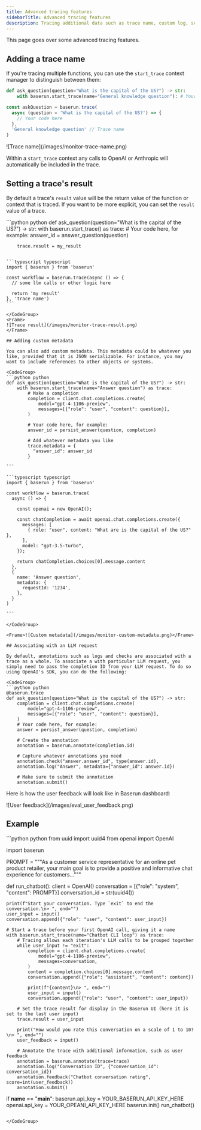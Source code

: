 ```yaml
---
title: Advanced tracing features
sidebarTitle: Advanced tracing features
description: Tracing additional data such as trace name, custom log, session ID, etc
---
```


This page goes over some advanced tracing features.

## Adding a trace name

If you're tracing multiple functions, you can use the `start_trace` context manager to distinguish between them:

<CodeGroup>

```python python
def ask_question(question="What is the capital of the US?") -> str:
    with baserun.start_trace(name="General knowledge question"): # Your code here
```

```typescript typescript
const askQuestion = baserun.trace(
  async (question = 'What is the capital of the US?') => {
    // Your code here
  },
  'General knowledge question' // Trace name
)
```

</CodeGroup>
<Frame>
![Trace name](/images/monitor-trace-name.png)
</Frame>

Within a `start_trace` context any calls to OpenAI or Anthropic will automatically be included in the trace.

## Setting a trace's result

By default a trace's `result` value will be the return value of the function or context that is traced. If you want to be more explicit, you can set the `result` value of a trace.

<CodeGroup>
```python python
def ask_question(question="What is the capital of the US?") -> str:
    with baserun.start_trace() as trace:
        # Your code here, for example:
        answer_id = answer_question(question)

        trace.result = my_result
````

```typescript typescript
import { baserun } from 'baserun'

const workflow = baserun.trace(async () => {
  // some llm calls or other logic here

  return 'my result'
}, 'trace name')
```

</CodeGroup>
<Frame>
![Trace result](/images/monitor-trace-result.png)
</Frame>

## Adding custom metadata

You can also add custom metadata. This metadata could be whatever you like, provided that it is JSON serializable. For instance, you may want to include references to other objects or systems.

<CodeGroup>
```python python
def ask_question(question="What is the capital of the US?") -> str:
    with baserun.start_trace(name="Answer question") as trace:
        # Make a completion
        completion = client.chat.completions.create(
            model="gpt-4-1106-preview",
            messages=[{"role": "user", "content": question}],
        )

        # Your code here, for example:
        answer_id = persist_answer(question, completion)

        # Add whatever metadata you like
        trace.metadata = {
          "answer_id": answer_id
        }

```

```typescript typescript
import { baserun } from 'baserun'

const workflow = baserun.trace(
  async () => {
    
    const openai = new OpenAI();

    const chatCompletion = await openai.chat.completions.create({
      messages: [
        { role: "user", content: "What are is the capital of the US?" },
      ],
      model: "gpt-3.5-turbo",
    });

    return chatCompletion.choices[0].message.content
  },
  {
    name: 'Answer question',
    metadata: {
      requestId: '1234',
    },
  }
)

```

</CodeGroup>

<Frame>![Custom metadata](/images/monitor-custom-metadata.png)</Frame>

## Associating with an LLM request

By default, annotations such as logs and checks are associated with a trace as a whole. To associate a with particular LLM request, you simply need to pass the completion ID from your LLM request. To do so using OpenAI's SDK, you can do the following:

<CodeGroup>
```python python
@baserun.trace
def ask_question(question="What is the capital of the US?") -> str:
    completion = client.chat.completions.create(
        model="gpt-4-1106-preview",
        messages=[{"role": "user", "content": question}],
    )
    # Your code here, for example:
    answer = persist_answer(question, completion)

    # Create the annotation
    annotation = baserun.annotate(completion.id)

    # Capture whatever annotations you need
    annotation.check("answer.answer_id", type(answer.id), 
    annotation.log("Answer", metadata={"answer_id": answer.id})

    # Make sure to submit the annotation
    annotation.submit()
````

</CodeGroup>

Here is how the user feedback will look like in Baserun dashboard:
<Frame>
![User feedback](/images/eval_user_feedback.png)
</Frame>

## Example
<CodeGroup>
```python python
from uuid import uuid4
from openai import OpenAI

import baserun

PROMPT = """As a customer service representative for an online pet product retailer, your main goal is to
provide a positive and informative chat experience for customers..."""


def run_chatbot():
    client = OpenAI()
    conversation = [{"role": "system", "content": PROMPT}]
    conversation_id = str(uuid4())

    print(f"Start your conversation. Type `exit` to end the conversation.\n> ", end="")
    user_input = input()
    conversation.append({"role": "user", "content": user_input})

    # Start a trace before your first OpenAI call, giving it a name
    with baserun.start_trace(name="Chatbot CLI loop") as trace:
        # Tracing allows each iteration's LLM calls to be grouped together
        while user_input != "exit":
            completion = client.chat.completions.create(
                model="gpt-4-1106-preview",
                messages=conversation,
            )
            content = completion.choices[0].message.content
            conversation.append({"role": "assistant", "content": content})

            print(f"{content}\n> ", end="")
            user_input = input()
            conversation.append({"role": "user", "content": user_input})

        # Set the trace result for display in the Baserun UI (here it is set to the last user input)
        trace.result = user_input

        print("How would you rate this conversation on a scale of 1 to 10?\n> ", end="")
        user_feedback = input()

        # Annotate the trace with additional information, such as user feedback
        annotation = baserun.annotate(trace=trace)
        annotation.log("Conversation ID", {"conversation_id": conversation_id})
        annotation.feedback("Chatbot conversation rating", score=int(user_feedback))
        annotation.submit()


if __name__ == "__main__":
    baserun.api_key = YOUR_BASERUN_API_KEY_HERE
    openai.api_key = YOUR_OPEANI_API_KEY_HERE
    baserun.init()
    run_chatbot()
````

</CodeGroup>
